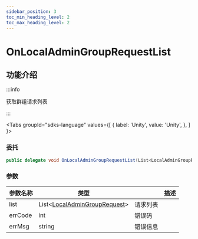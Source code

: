 ```yaml
---
sidebar_position: 3
toc_min_heading_level: 2
toc_max_heading_level: 2
---
```


# OnLocalAdminGroupRequestList

## 功能介绍

:::info

获取群组请求列表

:::

<Tabs
groupId="sdks-language"
values={[
{ label: 'Unity', value: 'Unity', },
]
}>

<TabItem value="Unity">

### 委托

```C# showLineNumbers
public delegate void OnLocalAdminGroupRequestList(List<LocalAdminGroupRequest> list, int errCode, string errMsg);
```

### 参数

| 参数名称 | 类型                           || 描述     |
| -------- | -------------------------------------------------------------------------------------- | -------- | -------- |
| list | List<[LocalAdminGroupRequest](/class/group/groupApplicationInfo.mdx)> | 请求列表 |
| errCode | int | 错误码 |
| errMsg | string |错误信息 |

</TabItem>

</Tabs>

